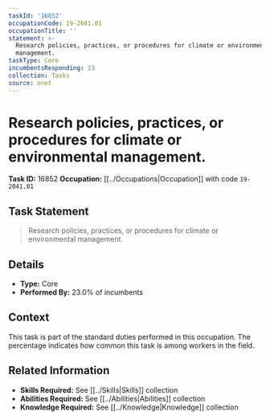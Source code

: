 ```yaml
---
taskId: '16852'
occupationCode: 19-2041.01
occupationTitle: ''
statement: >-
  Research policies, practices, or procedures for climate or environmental
  management.
taskType: Core
incumbentsResponding: 23
collection: Tasks
source: onet
---
```

# Research policies, practices, or procedures for climate or environmental management.

**Task ID:** 16852
**Occupation:** [[../Occupations|Occupation]] with code `19-2041.01`

## Task Statement

> Research policies, practices, or procedures for climate or environmental management.

## Details

- **Type:** Core
- **Performed By:** 23.0% of incumbents

## Context

This task is part of the standard duties performed in this occupation. The percentage indicates how common this task is among workers in the field.

## Related Information

- **Skills Required:** See [[../Skills|Skills]] collection
- **Abilities Required:** See [[../Abilities|Abilities]] collection
- **Knowledge Required:** See [[../Knowledge|Knowledge]] collection
